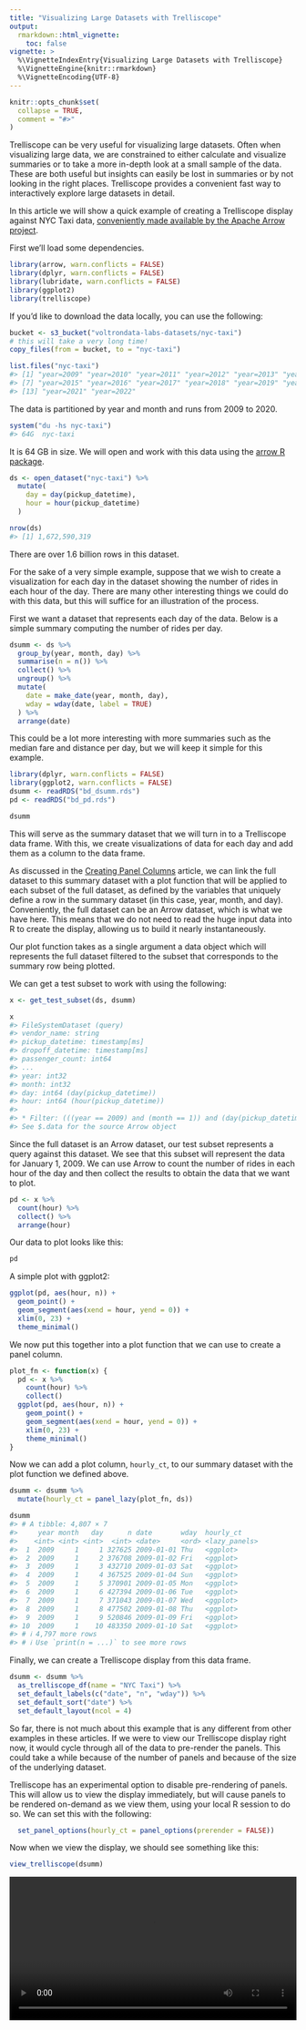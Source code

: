 ```yaml
---
title: "Visualizing Large Datasets with Trelliscope"
output:
  rmarkdown::html_vignette:
    toc: false
vignette: >
  %\VignetteIndexEntry{Visualizing Large Datasets with Trelliscope}
  %\VignetteEngine{knitr::rmarkdown}
  %\VignetteEncoding{UTF-8}
---
```


<style>
.row>main {
  max-width: unset !important;
}
</style>

```r
knitr::opts_chunk$set(
  collapse = TRUE,
  comment = "#>"
)
```

Trelliscope can be very useful for visualizing large datasets. Often when visualizing large data, we are constrained to either calculate and visualize summaries or to take a more in-depth look at a small sample of the data. These are both useful but insights can easily be lost in summaries or by not looking in the right places. Trelliscope provides a convenient fast way to interactively explore large datasets in detail.

In this article we will show a quick example of creating a Trelliscope display against NYC Taxi data, [conveniently made available by the Apache Arrow project](https://arrow.apache.org/docs/r/articles/dataset.html#example-nyc-taxi-data).

First we'll load some dependencies.

```r
library(arrow, warn.conflicts = FALSE)
library(dplyr, warn.conflicts = FALSE)
library(lubridate, warn.conflicts = FALSE)
library(ggplot2)
library(trelliscope)
```

If you'd like to download the data locally, you can use the following:

```r
bucket <- s3_bucket("voltrondata-labs-datasets/nyc-taxi")
# this will take a very long time!
copy_files(from = bucket, to = "nyc-taxi")

list.files("nyc-taxi")
#> [1] "year=2009" "year=2010" "year=2011" "year=2012" "year=2013" "year=2014"
#> [7] "year=2015" "year=2016" "year=2017" "year=2018" "year=2019" "year=2020"
#> [13] "year=2021" "year=2022"
```

<!-- list.files("../examples/examples/12-bigdata/nyc-taxi") -->

The data is partitioned by year and month and runs from 2009 to 2020.

```r
system("du -hs nyc-taxi")
#> 64G  nyc-taxi
```

It is 64 GB in size. We will open and work with this data using the [arrow R package](https://arrow.apache.org/docs/r/index.html).

<!--
library(arrow, warn.conflicts = FALSE)
library(dplyr, warn.conflicts = FALSE)
library(lubridate, warn.conflicts = FALSE)
ds <- open_dataset("../examples/examples/12-bigdata/nyc-taxi") %>%
  mutate(
    day = day(pickup_datetime),
    hour = hour(pickup_datetime)
  )
dsumm <- ds %>%
  group_by(year, month, day) %>%
  summarise(n = n()) %>%
  collect() %>%
  ungroup() %>%
  mutate(
    date = make_date(year, month, day),
    wday = wday(date, label = TRUE)
  ) %>%
  arrange(date)
saveRDS(dsumm, "vignettes/bd_dsumm.rds")
pd <- ds %>%
  filter(year == 2009, month == 1, day == 1) %>%
  count(hour) %>%
  collect() %>%
  arrange(hour)
saveRDS(pd, "vignettes/bd_pd.rds")
-->

```r
ds <- open_dataset("nyc-taxi") %>%
  mutate(
    day = day(pickup_datetime),
    hour = hour(pickup_datetime)
  )

nrow(ds)
#> [1] 1,672,590,319
```

There are over 1.6 billion rows in this dataset.

For the sake of a very simple example, suppose that we wish to create a visualization for each day in the dataset showing the number of rides in each hour of the day. There are many other interesting things we could do with this data, but this will suffice for an illustration of the process.

First we want a dataset that represents each day of the data. Below is a simple summary computing the number of rides per day.

```r
dsumm <- ds %>%
  group_by(year, month, day) %>%
  summarise(n = n()) %>%
  collect() %>%
  ungroup() %>%
  mutate(
    date = make_date(year, month, day),
    wday = wday(date, label = TRUE)
  ) %>%
  arrange(date)
```

This could be a lot more interesting with more summaries such as the median fare and distance per day, but we will keep it simple for this example.

```r
library(dplyr, warn.conflicts = FALSE)
library(ggplot2, warn.conflicts = FALSE)
dsumm <- readRDS("bd_dsumm.rds")
pd <- readRDS("bd_pd.rds")
```

```r
dsumm
```

This will serve as the summary dataset that we will turn in to a Trelliscope data frame. With this, we create visualizations of data for each day and add them as a column to the data frame.

As discussed in the [Creating Panel Columns](panels.html) article, we can link the full dataset to this summary dataset with a plot function that will be applied to each subset of the full dataset, as defined by the variables that uniquely define a row in the summary dataset (in this case, year, month, and day). Conveniently, the full dataset can be an Arrow dataset, which is what we have here. This means that we do not need to read the huge input data into R to create the display, allowing us to build it nearly instantaneously.

<!-- ggplot(dsumm, aes(date, n)) + geom_line() -->

Our plot function takes as a single argument a data object which will represents the full dataset filtered to the subset that corresponds to the summary row being plotted.

We can get a test subset to work with using the following:

```r
x <- get_test_subset(ds, dsumm)

x
#> FileSystemDataset (query)
#> vendor_name: string
#> pickup_datetime: timestamp[ms]
#> dropoff_datetime: timestamp[ms]
#> passenger_count: int64
#> ...
#> year: int32
#> month: int32
#> day: int64 (day(pickup_datetime))
#> hour: int64 (hour(pickup_datetime))
#> 
#> * Filter: (((year == 2009) and (month == 1)) and (day(pickup_datetime) == 1))
#> See $.data for the source Arrow object
```

Since the full dataset is an Arrow dataset, our test subset represents a query against this dataset. We see that this subset will represent the data for January 1, 2009. We can use Arrow to count the number of rides in each hour of the day and then collect the results to obtain the data that we want to plot.

```r
pd <- x %>%
  count(hour) %>%
  collect() %>%
  arrange(hour)
```

Our data to plot looks like this:

```r
pd
```

A simple plot with ggplot2:

```r
ggplot(pd, aes(hour, n)) +
  geom_point() +
  geom_segment(aes(xend = hour, yend = 0)) +
  xlim(0, 23) +
  theme_minimal()
```

We now put this together into a plot function that we can use to create a panel column.

```r
plot_fn <- function(x) {
  pd <- x %>%
    count(hour) %>%
    collect()
  ggplot(pd, aes(hour, n)) +
    geom_point() +
    geom_segment(aes(xend = hour, yend = 0)) +
    xlim(0, 23) +
    theme_minimal()
}
```

Now we can add a plot column, `hourly_ct`, to our summary dataset with the plot function we defined above.

```r
dsumm <- dsumm %>%
  mutate(hourly_ct = panel_lazy(plot_fn, ds))

dsumm
#> # A tibble: 4,807 × 7
#>     year month   day      n date       wday  hourly_ct    
#>    <int> <int> <int>  <int> <date>     <ord> <lazy_panels>
#>  1  2009     1     1 327625 2009-01-01 Thu   <ggplot>     
#>  2  2009     1     2 376708 2009-01-02 Fri   <ggplot>     
#>  3  2009     1     3 432710 2009-01-03 Sat   <ggplot>     
#>  4  2009     1     4 367525 2009-01-04 Sun   <ggplot>     
#>  5  2009     1     5 370901 2009-01-05 Mon   <ggplot>     
#>  6  2009     1     6 427394 2009-01-06 Tue   <ggplot>     
#>  7  2009     1     7 371043 2009-01-07 Wed   <ggplot>     
#>  8  2009     1     8 477502 2009-01-08 Thu   <ggplot>     
#>  9  2009     1     9 520846 2009-01-09 Fri   <ggplot>     
#> 10  2009     1    10 483350 2009-01-10 Sat   <ggplot>     
#> # ℹ 4,797 more rows
#> # ℹ Use `print(n = ...)` to see more rows
```

Finally, we can create a Trelliscope display from this data frame.

```r
dsumm <- dsumm %>%
  as_trelliscope_df(name = "NYC Taxi") %>%
  set_default_labels(c("date", "n", "wday")) %>%
  set_default_sort("date") %>%
  set_default_layout(ncol = 4)
```

So far, there is not much about this example that is any different from other examples in these articles. If we were to view our Trelliscope display right now, it would cycle through all of the data to pre-render the panels. This could take a while because of the number of panels and because of the size of the underlying dataset.

Trelliscope has an experimental option to disable pre-rendering of panels. This will allow us to view the display immediately, but will cause panels to be rendered on-demand as we view them, using your local R session to do so. We can set this with the following:

```r
  set_panel_options(hourly_ct = panel_options(prerender = FALSE))
```

Now when we view the display, we should see something like this:

```r
view_trelliscope(dsumm)
```

<video controls autoplay loop style="width: 100%">
  <source src="https://user-images.githubusercontent.com/1275592/255818491-36afe4f6-90e8-4fc0-9398-7136dcb62abf.mp4" type="video/mp4">
  Your browser does not support the video tag.
</video>

Disabling pre-rendering is a great feature for getting to an output quickly, regardless of the size of the underlying data, but it can have drawbacks. First, it can be slow to render panels on-demand, especially if the panel function is computationally expensive. Panels are cached, so this will only be a problem the first time you view a panel. Note that particularly in our case, since we are dealing with an Arrow dataset, we are at the mercy of how quickly the data can be filtered. Since here the partitioning of the data is on year and month, the filtering is very fast. Second, you currently cannot share Trelliscope displays that have panels that are not pre-rendered. This is because the panels are rendered using your local R session which causes the resulting app to lose its serverless self-contained properties.
